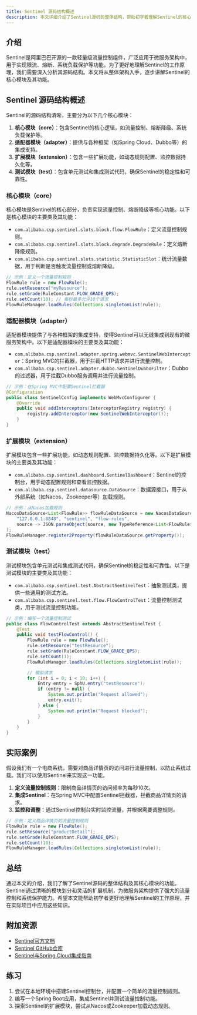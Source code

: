 ```yaml
---
title: Sentinel 源码结构概述
description: 本文详细介绍了Sentinel源码的整体结构，帮助初学者理解Sentinel的核心模块及其工作原理。
---
```


## 介绍

Sentinel是阿里巴巴开源的一款轻量级流量控制组件，广泛应用于微服务架构中，用于实现限流、熔断、系统负载保护等功能。为了更好地理解Sentinel的工作原理，我们需要深入分析其源码结构。本文将从整体架构入手，逐步讲解Sentinel的核心模块及其功能。

## Sentinel 源码结构概述

Sentinel的源码结构清晰，主要分为以下几个核心模块：

1. **核心模块（core）**：包含Sentinel的核心逻辑，如流量控制、熔断降级、系统负载保护等。
2. **适配器模块（adapter）**：提供与各种框架（如Spring Cloud、Dubbo等）的集成支持。
3. **扩展模块（extension）**：包含一些扩展功能，如动态规则配置、监控数据持久化等。
4. **测试模块（test）**：包含单元测试和集成测试代码，确保Sentinel的稳定性和可靠性。

### 核心模块（core）

核心模块是Sentinel的核心部分，负责实现流量控制、熔断降级等核心功能。以下是核心模块的主要类及其功能：

- `com.alibaba.csp.sentinel.slots.block.flow.FlowRule`：定义流量控制规则。
- `com.alibaba.csp.sentinel.slots.block.degrade.DegradeRule`：定义熔断降级规则。
- `com.alibaba.csp.sentinel.slots.statistic.StatisticSlot`：统计流量数据，用于判断是否触发流量控制或熔断降级。

```java
// 示例：定义一个流量控制规则
FlowRule rule = new FlowRule();
rule.setResource("myResource");
rule.setGrade(RuleConstant.FLOW_GRADE_QPS);
rule.setCount(10); // 每秒最多允许10个请求
FlowRuleManager.loadRules(Collections.singletonList(rule));
```

### 适配器模块（adapter）

适配器模块提供了与各种框架的集成支持，使得Sentinel可以无缝集成到现有的微服务架构中。以下是适配器模块的主要类及其功能：

- `com.alibaba.csp.sentinel.adapter.spring.webmvc.SentinelWebInterceptor`：Spring MVC的拦截器，用于拦截HTTP请求并进行流量控制。
- `com.alibaba.csp.sentinel.adapter.dubbo.SentinelDubboFilter`：Dubbo的过滤器，用于拦截Dubbo服务调用并进行流量控制。

```java
// 示例：在Spring MVC中配置Sentinel拦截器
@Configuration
public class SentinelConfig implements WebMvcConfigurer {
    @Override
    public void addInterceptors(InterceptorRegistry registry) {
        registry.addInterceptor(new SentinelWebInterceptor());
    }
}
```

### 扩展模块（extension）

扩展模块包含一些扩展功能，如动态规则配置、监控数据持久化等。以下是扩展模块的主要类及其功能：

- `com.alibaba.csp.sentinel.dashboard.SentinelDashboard`：Sentinel的控制台，用于动态配置规则和查看监控数据。
- `com.alibaba.csp.sentinel.datasource.DataSource`：数据源接口，用于从外部系统（如Nacos、Zookeeper等）加载规则。

```java
// 示例：从Nacos加载规则
NacosDataSource<List<FlowRule>> flowRuleDataSource = new NacosDataSource<>(
    "127.0.0.1:8848", "sentinel", "flow-rules",
    source -> JSON.parseObject(source, new TypeReference<List<FlowRule>>() {})
);
FlowRuleManager.register2Property(flowRuleDataSource.getProperty());
```

### 测试模块（test）

测试模块包含单元测试和集成测试代码，确保Sentinel的稳定性和可靠性。以下是测试模块的主要类及其功能：

- `com.alibaba.csp.sentinel.test.AbstractSentinelTest`：抽象测试类，提供一些通用的测试方法。
- `com.alibaba.csp.sentinel.test.flow.FlowControlTest`：流量控制测试类，用于测试流量控制功能。

```java
// 示例：编写一个流量控制测试
public class FlowControlTest extends AbstractSentinelTest {
    @Test
    public void testFlowControl() {
        FlowRule rule = new FlowRule();
        rule.setResource("testResource");
        rule.setGrade(RuleConstant.FLOW_GRADE_QPS);
        rule.setCount(1);
        FlowRuleManager.loadRules(Collections.singletonList(rule));

        // 模拟请求
        for (int i = 0; i < 10; i++) {
            Entry entry = SphU.entry("testResource");
            if (entry != null) {
                System.out.println("Request allowed");
                entry.exit();
            } else {
                System.out.println("Request blocked");
            }
        }
    }
}
```

## 实际案例

假设我们有一个电商系统，需要对商品详情页的访问进行流量控制，以防止系统过载。我们可以使用Sentinel来实现这一功能。

1. **定义流量控制规则**：限制商品详情页的访问频率为每秒10次。
2. **集成Sentinel**：在Spring MVC中配置Sentinel拦截器，拦截商品详情页的请求。
3. **监控和调整**：通过Sentinel控制台实时监控流量，并根据需要调整规则。

```java
// 示例：定义商品详情页的流量控制规则
FlowRule rule = new FlowRule();
rule.setResource("productDetail");
rule.setGrade(RuleConstant.FLOW_GRADE_QPS);
rule.setCount(10);
FlowRuleManager.loadRules(Collections.singletonList(rule));
```

## 总结

通过本文的介绍，我们了解了Sentinel源码的整体结构及其核心模块的功能。Sentinel通过清晰的模块划分和灵活的扩展机制，为微服务架构提供了强大的流量控制和系统保护能力。希望本文能帮助初学者更好地理解Sentinel的工作原理，并在实际项目中应用这些知识。

## 附加资源

- [Sentinel官方文档](https://sentinelguard.io/zh-cn/docs/introduction.html)
- [Sentinel GitHub仓库](https://github.com/alibaba/Sentinel)
- [Sentinel与Spring Cloud集成指南](https://github.com/alibaba/spring-cloud-alibaba/wiki/Sentinel)

## 练习

1. 尝试在本地环境中搭建Sentinel控制台，并配置一个简单的流量控制规则。
2. 编写一个Spring Boot应用，集成Sentinel并测试流量控制功能。
3. 探索Sentinel的扩展模块，尝试从Nacos或Zookeeper加载动态规则。
